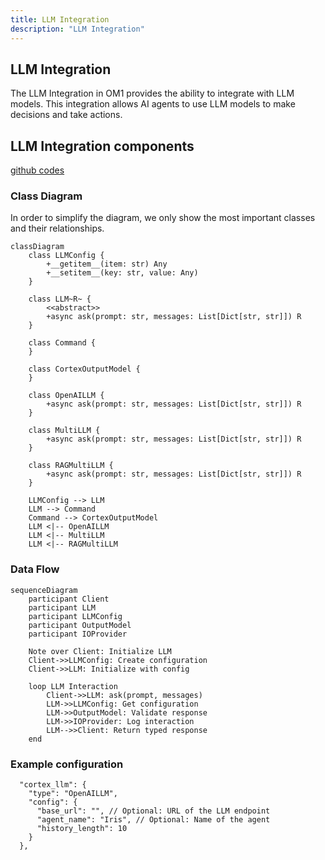 ```yaml
---
title: LLM Integration
description: "LLM Integration"
---
```


## LLM Integration

The LLM Integration in OM1 provides the ability to integrate with LLM models. This integration allows AI agents to use LLM models to make decisions and take actions.

## LLM Integration components

[github codes](https://github.com/openmind/OM1/tree/main/src/llm)

### Class Diagram

In order to simplify the diagram, we only show the most important classes and their relationships.

```mermaid
classDiagram
    class LLMConfig {
        +__getitem__(item: str) Any
        +__setitem__(key: str, value: Any)
    }

    class LLM~R~ {
        <<abstract>>
        +async ask(prompt: str, messages: List[Dict[str, str]]) R
    }

    class Command {
    }

    class CortexOutputModel {
    }

    class OpenAILLM {
        +async ask(prompt: str, messages: List[Dict[str, str]]) R
    }

    class MultiLLM {
        +async ask(prompt: str, messages: List[Dict[str, str]]) R
    }

    class RAGMultiLLM {
        +async ask(prompt: str, messages: List[Dict[str, str]]) R
    }

    LLMConfig --> LLM
    LLM --> Command
    Command --> CortexOutputModel
    LLM <|-- OpenAILLM
    LLM <|-- MultiLLM
    LLM <|-- RAGMultiLLM
```

### Data Flow

```mermaid
sequenceDiagram
    participant Client
    participant LLM
    participant LLMConfig
    participant OutputModel
    participant IOProvider

    Note over Client: Initialize LLM
    Client->>LLMConfig: Create configuration
    Client->>LLM: Initialize with config
    
    loop LLM Interaction
        Client->>LLM: ask(prompt, messages)
        LLM->>LLMConfig: Get configuration
        LLM->>OutputModel: Validate response
        LLM->>IOProvider: Log interaction
        LLM-->>Client: Return typed response
    end
```

### Example configuration

```
  "cortex_llm": {
    "type": "OpenAILLM",
    "config": {
      "base_url": "", // Optional: URL of the LLM endpoint
      "agent_name": "Iris", // Optional: Name of the agent
      "history_length": 10
    }
  },
```